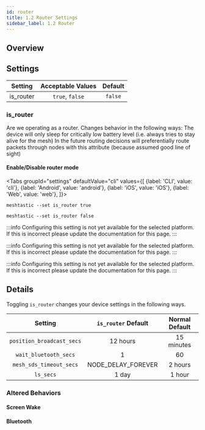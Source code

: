```yaml
---
id: router
title: 1.2 Router Settings
sidebar_label: 1.2 Router
---
```



## Overview

## Settings

|  Setting  | Acceptable Values | Default |
| :-------: | :---------------: | :-----: |
| is_router |  `true`, `false`  | `false` |

### is_router

Are we operating as a router. Changes behavior in the following ways: The device will only sleep for critically low battery level (i.e. always tries to stay alive for the mesh) In the future routing decisions will preferentially route packets through nodes with this attribute (because assumed good line of sight)

#### Enable/Disable router mode

<Tabs
groupId="settings"
defaultValue="cli"
values={[
{label: 'CLI', value: 'cli'},
{label: 'Android', value: 'android'},
{label: 'iOS', value: 'iOS'},
{label: 'Web', value: 'web'},
]}>
<TabItem value="cli">

```shell title="Enable router mode"
meshtastic --set is_router true
```

```shell title="Disable router mode"
meshtastic --set is_router false
```

  </TabItem>
  <TabItem value="android">

:::info
Configuring this setting is not yet available for the selected platform. If this is incorrect please update the documentation for this page.
:::

  </TabItem>
  <TabItem value="iOS">

:::info
Configuring this setting is not yet available for the selected platform. If this is incorrect please update the documentation for this page.
:::

  </TabItem>
  <TabItem value="web">

:::info
Configuring this setting is not yet available for the selected platform. If this is incorrect please update the documentation for this page.
:::

  </TabItem>
</Tabs>

## Details

Toggling `is_router` changes your device settings in the following ways.

|          Setting          | `is_router` Default | Normal Default |
| :-----------------------: | :-----------------: | :------------: |
| `position_broadcast_secs` |      12 hours       |   15 minutes   |
|   `wait_bluetooth_secs`   |          1          |       60       |
|  `mesh_sds_timeout_secs`  | NODE_DELAY_FOREVER  |    2 hours     |
|         `ls_secs`         |        1 day        |     1 hour     |

### Altered Behaviors

#### Screen Wake

#### Bluetooth
